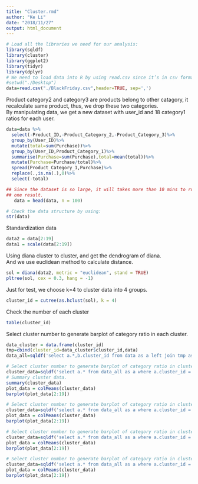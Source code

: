 ```yaml
---
title: "Cluster.rmd"
author: "Ke Li"
date: "2018/11/27"
output: html_document
---
```



```r
# Load all the libraries we need for our analysis:
library(sqldf)
library(cluster)
library(ggplot2)
library(tidyr)
library(dplyr)
# We need to load data into R by using read.csv since it’s in csv format.
#setwd("./Desktop")
data=read.csv("./BlackFriday.csv",header=TRUE, sep=',')

```

Product category2 and category3 are products belong to other catagory, it recalculate same product, thus, we drop these two categories.\
By manipulating data, we get a new dataset with user_id and 18 category1 ratios for each user.
```r
data=data %>%
  select(-Product_ID,-Product_Category_2,-Product_Category_3)%>%
  group_by(User_ID)%>%
  mutate(total=sum(Purchase))%>%
  group_by(User_ID,Product_Category_1)%>%
  summarise(Purchase=sum(Purchase),total=mean(total))%>%
  mutate(Purchase=Purchase/total)%>%
  spread(Product_Category_1,Purchase)%>%
  replace(.,is.na(.),0)%>%
  select(-total)

## Since the dataset is so large, it will takes more than 10 mins to run, we choose first 100 data to just show 
## one result.
   data = head(data, n = 100)
```



```r
# Check the data structure by using: 
str(data)

```

Standardization data
```r
data2 = data[2:19]
data1 = scale(data[2:19])
```

Using diana cluster to cluster, and get the dendrogram of diana. \
And we use euclidean method to calculate distance.
```r
sol = diana(data2, metric = "euclidean", stand = TRUE)
pltree(sol, cex = 0.3, hang = -1)
```

Just for test, we choose k=4 to cluster data into 4 groups.
```r
cluster_id = cutree(as.hclust(sol), k = 4)
```

Check the number of each cluster
```r
table(cluster_id)
```


Select cluster number to generate barplot of category ratio in each cluster.
```r
data_cluster = data.frame(cluster_id)
tmp=cbind(cluster_id=data_cluster$cluster_id,data)
data_all=sqldf('select a.*,b.cluster_id from data as a left join tmp as b on a.User_ID=b.User_ID')

# Select cluster number to generate barplot of category ratio in cluster 1. 
cluster_data=sqldf('select a.* from data_all as a where a.cluster_id = 1')
# Summary cluster data.
summary(cluster_data)
plot_data = colMeans(cluster_data)
barplot(plot_data[2:19])

# Select cluster number to generate barplot of category ratio in cluster 2. 
cluster_data=sqldf('select a.* from data_all as a where a.cluster_id = 2')
plot_data = colMeans(cluster_data)
barplot(plot_data[2:19])

# Select cluster number to generate barplot of category ratio in cluster 3. 
cluster_data=sqldf('select a.* from data_all as a where a.cluster_id = 3')
plot_data = colMeans(cluster_data)
barplot(plot_data[2:19])

# Select cluster number to generate barplot of category ratio in cluster 4. 
cluster_data=sqldf('select a.* from data_all as a where a.cluster_id = 4')
plot_data = colMeans(cluster_data)
barplot(plot_data[2:19])
```

